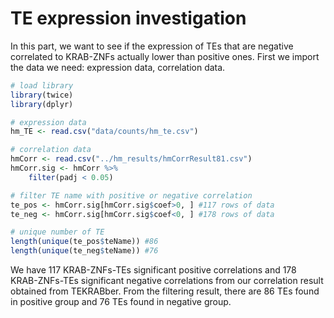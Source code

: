# TE expression investigation

In this part, we want to see if the expression of TEs that are negative correlated to 
KRAB-ZNFs actually lower than positive ones. First we import the data we need: expression data, correlation data.

```r
# load library
library(twice)
library(dplyr)
```

```r
# expression data
hm_TE <- read.csv("data/counts/hm_te.csv")

# correlation data
hmCorr <- read.csv("../hm_results/hmCorrResult81.csv")
hmCorr.sig <- hmCorr %>%
    filter(padj < 0.05)

# filter TE name with positive or negative correlation
te_pos <- hmCorr.sig[hmCorr.sig$coef>0, ] #117 rows of data
te_neg <- hmCorr.sig[hmCorr.sig$coef<0, ] #178 rows of data

# unique number of TE
length(unique(te_pos$teName)) #86
length(unique(te_neg$teName)) #76
```
We have 117 KRAB-ZNFs-TEs significant positive correlations and 178 KRAB-ZNFs-TEs significant negative correlations from our correlation result obtained from TEKRABber.
From the filtering result, there are 86 TEs found in positive group and 76 TEs found in negative group.
